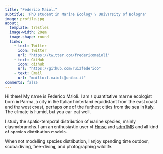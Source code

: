 ```yaml
---
title: "Federico Maioli"
subtitle: 'PhD student in Marine Ecology \ University of Bologna'
image: profile.jpg
about:
  template: trestles
  image-width: 20em
  image-shape: round
  links:
    - text: Twitter
      icon: twitter
      url: "https://twitter.com/fredericomaioli"
    - text: GitHub
      icon: github
      url: "https://github.com/ruizfederico"
    - text: Email
      url: "mailto:f.maioli@unibo.it"
comments: false
---
```


Hi there! 
My name is Federico Maioli. I am a quantitative marine ecologist born in Parma, a city in the Italian hinterland equidistant from the east coast and the west coast, perhaps one of the furthest cities from the sea in Italy. The climate is humid, but you can eat well.

I study the spatio-temporal distribution of marine species, mainly elasmobranchs. I am an enthusiastic user of [Hmsc](https://github.com/hmsc-r/HMSC) and [sdmTMB](https://pbs-assess.github.io/sdmTMB/index.html) and all kind of species distribution models.

When not modelling species distribution, I enjoy spending time outdoor, scuba diving, free-diving, and photographing wildlife.

